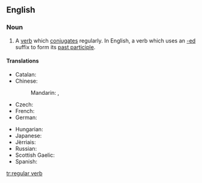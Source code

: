 ==English==

===Noun===
{{en-noun|head=[[regular]] [[verb]]}}

# {{context|grammar|lang=en}} A [[verb]] which [[conjugate]]s regularly.  In English, a verb which uses an [[-ed]] suffix to form its [[past participle]].

====Translations====
{{trans-top|a verb which conjugates regularly}}
* Catalan: {{t-|ca|verb regular|m}}
* Chinese:
*: Mandarin: {{t|cmn|規則動詞|sc=Hani}}, {{t|cmn|规则动词|tr=guīzé dòngcí|sc=Hani}}
* Czech: {{t-|cs|pravidelné sloveso|n}}
* French: {{t+|fr|verbe régulier|m}}
* German: {{t-|de|regelmäßiges Verb|n}}
{{trans-mid}}
* Hungarian: {{t-|hu|szabályos ige}}
* Japanese: {{t-|ja|規則動詞|tr=きそくどうし, kisoku dōshi|sc=Jpan}}
* Jèrriais: {{tø|roa-jer|vèrbe rédgulyi|m}}
* Russian: {{t-|ru|правильный глагол|m|sc=Cyrl|tr=právil'nyj glagól|alt=пра́вильный глаго́л}}
* Scottish Gaelic: {{t-|gd|gnìomhair riaghailteach|m}}
* Spanish: {{t-|es|verbo regular|m}}
{{trans-bottom}}

[[tr:regular verb]]